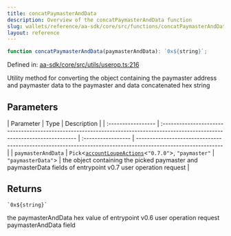 ```yaml
---
title: concatPaymasterAndData
description: Overview of the concatPaymasterAndData function
slug: wallets/reference/aa-sdk/core/src/functions/concatPaymasterAndData
layout: reference
---
```


```ts
function concatPaymasterAndData(paymasterAndData): `0x${string}`;
```

Defined in: [aa-sdk/core/src/utils/userop.ts:216](https://github.com/alchemyplatform/aa-sdk/blob/923a52171f7246172caf350853843e6680197da9/aa-sdk/core/src/utils/userop.ts#L216)

Utility method for converting the object containing the paymaster address and paymaster data
to the paymaster and data concatenated hex string

## Parameters

| Parameter          | Type                                                                                                                           | Description        |
| :----------------- | :----------------------------------------------------------------------------------------------------------------------------- | :----------------- | ------------------------------------------------------------------------------------------------------------- |
| `paymasterAndData` | `Pick`\<[`accountLoupeActions`](../../../../account-kit/core/src/variables/accountLoupeActions.mdx)\<`"0.7.0"`>, `"paymaster"` | `"paymasterData"`> | the object containing the picked paymaster and paymasterData fields of entrypoint v0.7 user operation request |

## Returns

`` `0x${string}` ``

the paymasterAndData hex value of entrypoint v0.6 user operation request paymasterAndData field
